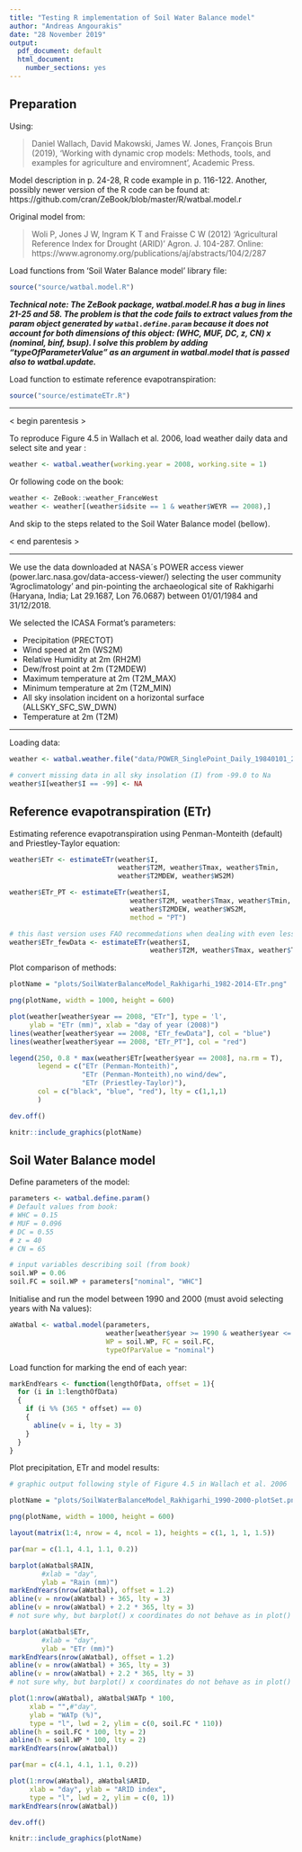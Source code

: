 ```yaml
---
title: "Testing R implementation of Soil Water Balance model"
author: "Andreas Angourakis"
date: "28 November 2019"
output:
  pdf_document: default
  html_document:
    number_sections: yes
---
```


## Preparation

Using:

>Daniel Wallach, David Makowski, James W. Jones, François Brun (2019), 'Working with dynamic crop models: Methods, tools, and examples for agriculture and enviromnent', Academic Press.

Model description in p. 24-28, R code example in p. 116-122. Another, possibly newer version of the R code can be found at: https://github.com/cran/ZeBook/blob/master/R/watbal.model.r

Original model from:

>Woli P, Jones J W, Ingram K T and Fraisse C W (2012) 'Agricultural Reference Index for Drought (ARID)' Agron. J. 104-287. Online: https://www.agronomy.org/publications/aj/abstracts/104/2/287

Load functions from 'Soil Water Balance model' library file:

```r
source("source/watbal.model.R")
```

**_Technical note: The ZeBook package, watbal.model.R has a bug in lines 21-25 and 58. The problem is that the code fails to extract values from the param object generated by `watbal.define.param` because it does not account for both dimensions of this object: (WHC, MUF, DC, z, CN) x (nominal, binf, bsup). I solve this problem by adding "typeOfParameterValue" as an argument in watbal.model that is passed also to watbal.update._**

Load function to estimate reference evapotranspiration:

```r
source("source/estimateETr.R")
```

---

< begin parentesis >

To reproduce Figure 4.5 in Wallach et al. 2006, load weather daily data and select site and year :

```r
weather <- watbal.weather(working.year = 2008, working.site = 1)
```

Or following code on the book:

```r
weather <- ZeBook::weather_FranceWest
weather <- weather[(weather$idsite == 1 & weather$WEYR == 2008),]
```

And skip to the steps related to the Soil Water Balance model (bellow).

< end parentesis >

---

We use the data downloaded at NASA´s POWER access viewer (power.larc.nasa.gov/data-access-viewer/) selecting the user community 'Agroclimatology' and pin-pointing the archaeological site of Rakhigarhi (Haryana, India; Lat 29.1687, Lon 76.0687) between 01/01/1984 and 31/12/2018.

We selected the ICASA Format's parameters:

- Precipitation (PRECTOT)  
- Wind speed at 2m (WS2M)  
- Relative Humidity at 2m (RH2M)  
- Dew/frost point at 2m (T2MDEW)  
- Maximum temperature at 2m (T2M_MAX)  
- Minimum temperature at 2m (T2M_MIN)  
- All sky insolation incident on a horizontal surface (ALLSKY_SFC_SW_DWN)  
- Temperature at 2m (T2M)

---

Loading data:

```r
weather <- watbal.weather.file("data/POWER_SinglePoint_Daily_19840101_20181231_029d17N_076d70E_0bd5f9c2.csv", year = 1984:2018)

# convert missing data in all sky insolation (I) from -99.0 to Na
weather$I[weather$I == -99] <- NA
```

## Reference evapotranspiration (ETr)

Estimating reference evapotranspiration using Penman-Monteith (default) and Priestley-Taylor equation:

```r
weather$ETr <- estimateETr(weather$I, 
                           weather$T2M, weather$Tmax, weather$Tmin, 
                           weather$T2MDEW, weather$WS2M)

weather$ETr_PT <- estimateETr(weather$I, 
                              weather$T2M, weather$Tmax, weather$Tmin, 
                              weather$T2MDEW, weather$WS2M, 
                              method = "PT")

# this ñast version uses FAO recommedations when dealing with even less input data:
weather$ETr_fewData <- estimateETr(weather$I, 
                                   weather$T2M, weather$Tmax, weather$Tmin)
```

Plot comparison of methods:

```r
plotName = "plots/SoilWaterBalanceModel_Rakhigarhi_1982-2014-ETr.png"

png(plotName, width = 1000, height = 600)

plot(weather[weather$year == 2008, "ETr"], type = 'l',
     ylab = "ETr (mm)", xlab = "day of year (2008)")
lines(weather[weather$year == 2008, "ETr_fewData"], col = "blue")
lines(weather[weather$year == 2008, "ETr_PT"], col = "red")

legend(250, 0.8 * max(weather$ETr[weather$year == 2008], na.rm = T), 
       legend = c("ETr (Penman-Monteith)", 
                  "ETr (Penman-Monteith),no wind/dew", 
                  "ETr (Priestley-Taylor)"),
       col = c("black", "blue", "red"), lty = c(1,1,1)
       )

dev.off()
```

```r
knitr::include_graphics(plotName)
```

## Soil Water Balance model

Define parameters of the model:

```r
parameters <- watbal.define.param()
# Default values from book:
# WHC = 0.15
# MUF = 0.096
# DC = 0.55
# z = 40
# CN = 65

# input variables describing soil (from book)
soil.WP = 0.06
soil.FC = soil.WP + parameters["nominal", "WHC"]
```

Initialise and run the model between 1990 and 2000 (must avoid selecting years with Na values):

```r
aWatbal <- watbal.model(parameters, 
                        weather[weather$year >= 1990 & weather$year <= 2000,], 
                        WP = soil.WP, FC = soil.FC, 
                        typeOfParValue = "nominal")
```

Load function for marking the end of each year:

```r
markEndYears <- function(lengthOfData, offset = 1){
  for (i in 1:lengthOfData)
  {
    if (i %% (365 * offset) == 0)
    {
      abline(v = i, lty = 3)
    }
  }
}
```

Plot precipitation, ETr and model results:

```r
# graphic output following style of Figure 4.5 in Wallach et al. 2006

plotName = "plots/SoilWaterBalanceModel_Rakhigarhi_1990-2000-plotSet.png"

png(plotName, width = 1000, height = 600)

layout(matrix(1:4, nrow = 4, ncol = 1), heights = c(1, 1, 1, 1.5))

par(mar = c(1.1, 4.1, 1.1, 0.2))

barplot(aWatbal$RAIN, 
        #xlab = "day", 
        ylab = "Rain (mm)")
markEndYears(nrow(aWatbal), offset = 1.2)
abline(v = nrow(aWatbal) + 365, lty = 3)
abline(v = nrow(aWatbal) + 2.2 * 365, lty = 3)
# not sure why, but barplot() x coordinates do not behave as in plot()

barplot(aWatbal$ETr, 
        #xlab = "day", 
        ylab = "ETr (mm)")
markEndYears(nrow(aWatbal), offset = 1.2)
abline(v = nrow(aWatbal) + 365, lty = 3)
abline(v = nrow(aWatbal) + 2.2 * 365, lty = 3)
# not sure why, but barplot() x coordinates do not behave as in plot()

plot(1:nrow(aWatbal), aWatbal$WATp * 100, 
     xlab = "",#"day", 
     ylab = "WATp (%)",
     type = "l", lwd = 2, ylim = c(0, soil.FC * 110))
abline(h = soil.FC * 100, lty = 2)
abline(h = soil.WP * 100, lty = 2)
markEndYears(nrow(aWatbal))

par(mar = c(4.1, 4.1, 1.1, 0.2))

plot(1:nrow(aWatbal), aWatbal$ARID, 
     xlab = "day", ylab = "ARID index",
     type = "l", lwd = 2, ylim = c(0, 1))
markEndYears(nrow(aWatbal))

dev.off()
```

```r
knitr::include_graphics(plotName)
```
